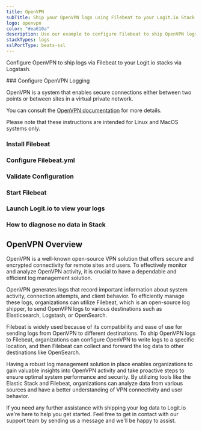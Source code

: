 ```yaml
---
title: OpenVPN
subTitle: Ship your OpenVPN logs using Filebeat to your Logit.io Stack
logo: openvpn
color: "#ea610a"
description: Use our example to configure Filebeat to ship OpenVPN logs to your Logit.io stacks. Configure Filebeat to send OpenVPN logs to Logstash or Elastic.
stackTypes: logs
sslPortType: beats-ssl
---
```


Configure OpenVPN to ship logs via Filebeat to your Logit.io stacks via Logstash.

<Steps>
  ### Configure OpenVPN Logging

  OpenVPN is a system that enables secure connections either between two points or between sites in a virtual private network.

  You can consult the [OpenVPN documentation](https://openvpn.net/vpn-server-resources/) for more details.

  <Callout type="info">
    Please note that these instructions are intended for Linux and MacOS systems only.
  </Callout>

  ### Install Filebeat

  <InstallFilebeat />

  ### Configure Filebeat.yml

  <FilebeatFilestream type="openvpn" path="/var/log/openvpnas.log\n  - /var/log/openvpnas.log.*" />

  ### Validate Configuration

  <ValidateBeat beatname="filebeat" />

  ### Start Filebeat

  <StartFilebeat />

  ### Launch Logit.io to view your logs

  <LaunchStack utmMedium="logs" utmCampaign="OpenVPN" source="OpenVPN" />

  ### How to diagnose no data in Stack

  <DiagnoseNoData />

</Steps>

## OpenVPN Overview

OpenVPN is a well-known open-source VPN solution that offers secure and encrypted 
connectivity for remote sites and users. To effectively monitor and analyze OpenVPN 
activity, it is crucial to have a dependable and efficient log management solution.

OpenVPN generates logs that record important information about system activity, 
connection attempts, and client behavior. To efficiently manage these logs, 
organizations can utilize Filebeat, which is an open-source log shipper, to 
send OpenVPN logs to various destinations such as Elasticsearch, Logstash, or OpenSearch.

Filebeat is widely used because of its compatibility and ease of use for sending 
logs from OpenVPN to different destinations. To ship OpenVPN logs to Filebeat, 
organizations can configure OpenVPN to write logs to a specific location, and 
then Filebeat can collect and forward the log data to other destinations like OpenSearch.

Having a robust log management solution in place enables organizations to gain 
valuable insights into OpenVPN activity and take proactive steps to ensure 
optimal system performance and security. By utilizing tools like the Elastic 
Stack and Filebeat, organizations can analyze data from various sources and 
have a better understanding of VPN connectivity and user behavior.

If you need any further assistance with shipping your log data to Logit.io 
we're here to help you get started. Feel free to get in contact with our support team 
by sending us a message <IntercomButton text="via live chat" /> and we'll be happy to assist.